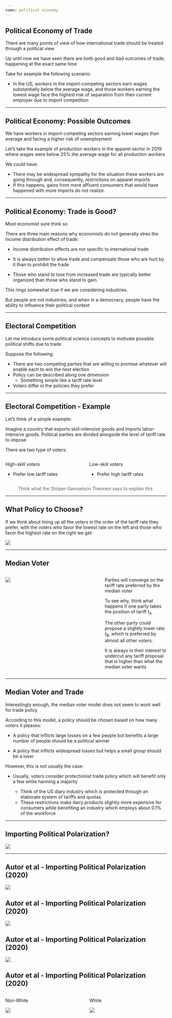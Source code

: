```yaml
---
name: political economy
---
```


## Political Economy of Trade

There are many points of view of how international trade should be treated through a political view

Up until now we have seen there are both good and bad outcomes of trade, happening at the exact same time

Take for example the following scenario:

::: {.incremental}
- In the US, workers in the import-competing sectors earn wages substantially below the average wage, and those workers earning the lowest wage face the highest risk of separation from their current employer due to import competition
:::

---

## Political Economy: Possible Outcomes 

We have workers in import-competing sectors earning lower wages than average and facing a higher risk of unemployment

Let's take the example of production workers in the apparel sector in 2019 where wages were below 25% the average wage for all production workers

We could have:

::: {.incremental}
- There may be widespread sympathy for the situation these workers are going through and, consequently, restrictions on apparel imports
- If this happens, gains from more affluent consumers that would have happened with more imports do not realize. 
:::

---

## Political Economy: Trade is Good?

Most economist sure think so 

There are [three main reasons]{.h} why economists do [not]{.hp} generally stres the income distribution effect of trade:

::: {.incremental}
- Income distribution effects are not specific to international trade

- It is always better to allow trade and compensate those who are hurt by it than to prohibit the trade

- Those who stand to lose from increased trade are typically better organized than those who stand to gain. 
:::

::: {.fragment}
This rings [somewhat true]{.hp} if we are considering industries. 

But people are not industries, and when in a democracy, people have the ability to influence their political context
:::

---

## Electoral Competition

Let me introduce some political science concepts to motivate possible political shifts due to trade 

Suppose the following:

::: {.incremental}
- There are two competing parties that are willing to promise whatever will enable each to win the next election
- Policy can be described along one dimension 
    - Something simple like a tariff rate level
- Voters differ in the policies they prefer
:::

---

## Electoral Competition - Example

Let's think of a simple example:

Imagine a country that [exports skill-intensive goods]{.h} and [imports labor-intensive goods]{.hi}. 
Political parties are divided alongside the level of tariff rate to impose

::: {.fragment}
There are two type of voters:

:::: {.columns}

::: {.column width="50%"}
[High-skill voters]{.h .align-center}

::: {.fragment}
- Prefer [low tariff rates]{.hi-green}
:::

:::

::: {.column width="50%"}
[Low-skill voters]{.h .align-center}

::: {.fragment}
- Prefer [high tariff rates]{.hi-red}
:::

:::

::::

:::

::: {.fragment}
> [Think what the]{.hp} [Stolper-Samuelson Theorem]{.h} [says to explain this]{.hp}
:::

---

## What Policy to Choose?

If we think about lining up all the voters in the order of the tariff rate they prefer, with the voters who favor the lowest rate on the left and those who favor the highest rate on the right we get:

![](images/median-voter-01.png){fig-align="center"}

---

## Median Voter

:::: {.columns}

::: {.column width="60%"}
![](images/median-voter-01.png){fig-align="center"}
:::

::: {.column width="40%" .small}
Parties will converge on the tariff rate preferred by the [median voter]{.h}

To see why, think what happens if one party takes the position of tariff $t_{A}$

::: {.fragment}
The other party could propose a slightly lower rate $t_{B}$, which is preferred by almost all other voters. 

It is always in their interest to undercut any tariff proposal that is higher than what the median voter wants
:::

:::

::::

---

## Median Voter and Trade {.smaller}

Interestingly enough, the [median voter model]{.h} does not seem to work well for trade policy

According to this model, a policy should be chosen based on how many voters it pleases:

::: {.fragment}
- A policy that inflicts large losses on a few people but benefits a large number of people should be a political winner

- A policy that inflicts widespread losses but helps a small group should be a loser
:::

::: {.fragment}
However, this is not usually the case:

- Usually, voters consider protectionist trade policy which will benefit only a few while harming a majority

    - Think of the US diary industry which is protected through an elaborate system of tariffs and quotas
    - These restrictions make dairy products slightly more expensive for consumers while benefiting an industry which employs about 0.1% of the workforce 
:::

---

## Importing Political Polarization?

![](images/autor-2020-abstract.png){fig-align="center"}

---

## Autor et al - Importing Political Polarization (2020)

![](images/autor-2020-media-ratings.png){fig-align="center"}

## Autor et al - Importing Political Polarization (2020)

![](images/autor-2020-campaign-contributions.png){fig-align="center"}

## Autor et al - Importing Political Polarization (2020)

![](images/autor-2020-party-prob-01.png){fig-align="center"}

## Autor et al - Importing Political Polarization (2020)

:::: {.columns}

::: {.column width="50%"}
[Non-White]{.h .align-center}

![](images/autor-2020-non-white-pop.png){fig-align="center"}
:::

::: {.column width="50%"}
[White]{.h .align-center}

![](images/autor-2020-white-pop.png){fig-align="center"}
:::

::::
